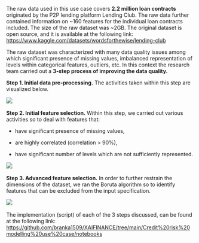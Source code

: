 The raw data used in this use case covers **2.2 million loan contracts** originated by the P2P lending platform Lending Club. The raw data further contained information on \~160 features for the individual loan contracts included. The size of the raw dataset was \~2GB. The original dataset is open source, and it is available at the following link: <https://www.kaggle.com/datasets/wordsforthewise/lending-club>

The raw dataset was characterized with many data quality issues among which significant presence of missing values, imbalanced representation of levels within categorical features, outliers, etc. In this context the research team carried out a **3-step process of improving the data quality.**

**Step 1. Initial data pre-processing.** The activities taken within this step are visualized below.

![](images/roadmap.jpg) 

**Step 2. Initial feature selection.** Within this step, we carried out various activities so to deal with features that:

-   have significant presence of missing values,

-   are highly correlated (correlation > 90%),

-   have significant number of levels which are not sufficiently represented.


![](images/data_quality.jpg) 


**Step 3. Advanced feature selection.** In order to further restrain the dimensions of the dataset, we ran the Boruta algorithm so to identify features that can be excluded from the input specification.

![](images/Boruta.png) 

The implementation (script) of each of the 3 steps discussed, can be found at the following link: <https://github.com/branka1509/XAIFINANCE/tree/main/Credit%20risk%20modelling%20use%20case/notebooks>
